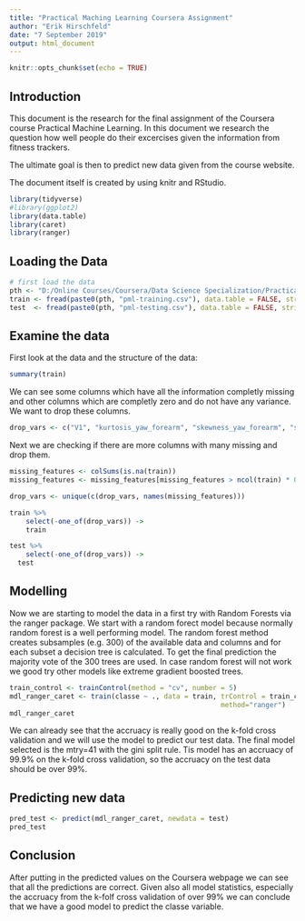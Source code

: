 ---
title: "Practical Maching Learning Coursera Assignment"
author: "Erik Hirschfeld"
date: "7 September 2019"
output: html_document
---

```{r setup, include=FALSE}
knitr::opts_chunk$set(echo = TRUE)
```

## Introduction

This document is the research for the final assignment of the Coursera course Practical Machine Learning. In this document we research the question  how well people do their excercises given the information from fitness trackers.

The ultimate goal is then to predict new data given from the course website.

The document itself is created by using knitr and RStudio.

```{r, message = FALSE}
library(tidyverse)
#library(ggplot2)
library(data.table)
library(caret)
library(ranger)
```

## Loading the Data

```{r, message = FALSE}
# first load the data
pth <- "D:/Online Courses/Coursera/Data Science Specialization/Practical Machine Learning/"
train <- fread(paste0(pth, "pml-training.csv"), data.table = FALSE, stringsAsFactors = TRUE)
test  <- fread(paste0(pth, "pml-testing.csv"), data.table = FALSE, stringsAsFactors = TRUE)
```

## Examine the data 

First look at the data and the structure of the data:
```{r, message = FALSE, eval = FALSE}
summary(train)
```

We can see some columns which have all the information completly missing and other columns which are completly zero and do not have any variance. We want to drop these columns. 
```{r, message = FALSE}
drop_vars <- c("V1", "kurtosis_yaw_forearm", "skewness_yaw_forearm", "skewness_yaw_dumbbell", "kurtosis_yaw_dumbbell", "amplitude_yaw_belt", "skewness_yaw_belt", "kurtosis_yaw_belt")
```

Next we are checking if there are more columns with many missing and drop them.
```{r, message = FALSE}
missing_features <- colSums(is.na(train))
missing_features <- missing_features[missing_features > ncol(train) * 0.9]

drop_vars <- unique(c(drop_vars, names(missing_features)))

train %>%
	select(-one_of(drop_vars)) ->
	train

test %>%
	select(-one_of(drop_vars)) ->
  test
```


## Modelling

Now we are starting to model the data in a first try with Random Forests via the ranger package. We start with a random forect model because normally random forest is a well performing model. The random forest method creates subsamples (e.g. 300) of the available data and columns and for each subset a decision tree is calculated. To get the final prediction the majority vote of the 300 trees are used. In case random forest will not work we good try other models like extreme gradient boosted trees.

```{r, message = FALSE}
train_control <- trainControl(method = "cv", number = 5)
mdl_ranger_caret <- train(classe ~ ., data = train, trControl = train_control, 
													method="ranger")
mdl_ranger_caret
```

We can already see that the accruacy is really good on the k-fold cross validation and we will use the model to predict our test data. The final model selected is the mtry=41 with the gini split rule. Tis model has an accruacy of 99.9% on the k-fold cross validation, so the accruacy on the test data should be over 99%.

## Predicting new data

```{r, message = FALSE}
pred_test <- predict(mdl_ranger_caret, newdata = test)
pred_test
```

## Conclusion

After putting in the predicted values on the Coursera webpage we can see that all the predictions are correct. Given also all model statistics, especially the accruacy from the k-folf cross validation of over 99% we can conclude that we have a good model to predict the classe variable.
